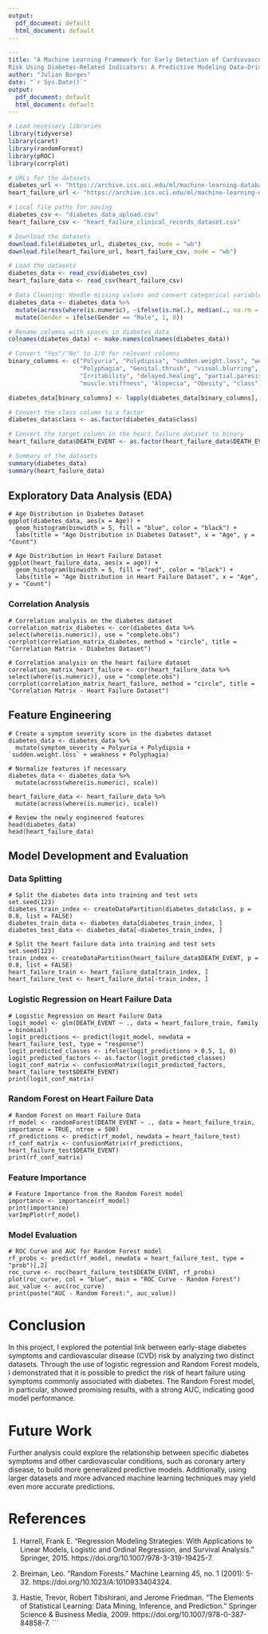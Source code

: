 ```yaml
---
output:
  pdf_document: default
  html_document: default
---
```


```yaml
---
title: "A Machine Learning Framework for Early Detection of Cardiovascular 
Risk Using Diabetes-Related Indicators: A Predictive Modeling Data-Driven Research"
author: "Julian Borges"
date: "`r Sys.Date()`"
output: 
  pdf_document: default
  html_document: default
---
```

```r
# Load necessary libraries
library(tidyverse)
library(caret)
library(randomForest)
library(pROC)
library(corrplot)

# URLs for the datasets
diabetes_url <- "https://archive.ics.uci.edu/ml/machine-learning-databases/00529/diabetes_data_upload.csv"
heart_failure_url <- "https://archive.ics.uci.edu/ml/machine-learning-databases/00519/heart_failure_clinical_records_dataset.csv"

# Local file paths for saving
diabetes_csv <- "diabetes_data_upload.csv"
heart_failure_csv <- "heart_failure_clinical_records_dataset.csv"

# Download the datasets
download.file(diabetes_url, diabetes_csv, mode = "wb")
download.file(heart_failure_url, heart_failure_csv, mode = "wb")

# Load the datasets
diabetes_data <- read_csv(diabetes_csv)
heart_failure_data <- read_csv(heart_failure_csv)

# Data Cleaning: Handle missing values and convert categorical variables
diabetes_data <- diabetes_data %>%
  mutate(across(where(is.numeric), ~ifelse(is.na(.), median(., na.rm = TRUE), .))) %>%
  mutate(Gender = ifelse(Gender == "Male", 1, 0))

# Rename columns with spaces in diabetes_data
colnames(diabetes_data) <- make.names(colnames(diabetes_data))

# Convert "Yes"/"No" to 1/0 for relevant columns
binary_columns <- c("Polyuria", "Polydipsia", "sudden.weight.loss", "weakness", 
                    "Polyphagia", "Genital.thrush", "visual.blurring", "Itching", 
                    "Irritability", "delayed.healing", "partial.paresis", 
                    "muscle.stiffness", "Alopecia", "Obesity", "class")

diabetes_data[binary_columns] <- lapply(diabetes_data[binary_columns], function(x) ifelse(x == "Yes", 1, 0))

# Convert the class column to a factor
diabetes_data$class <- as.factor(diabetes_data$class)

# Convert the target column in the heart failure dataset to binary
heart_failure_data$DEATH_EVENT <- as.factor(heart_failure_data$DEATH_EVENT)

# Summary of the datasets
summary(diabetes_data)
summary(heart_failure_data)
```

## Exploratory Data Analysis (EDA)

```
# Age Distribution in Diabetes Dataset
ggplot(diabetes_data, aes(x = Age)) +
  geom_histogram(binwidth = 5, fill = "blue", color = "black") +
  labs(title = "Age Distribution in Diabetes Dataset", x = "Age", y = "Count")

# Age Distribution in Heart Failure Dataset
ggplot(heart_failure_data, aes(x = age)) +
  geom_histogram(binwidth = 5, fill = "red", color = "black") +
  labs(title = "Age Distribution in Heart Failure Dataset", x = "Age", y = "Count")
```

### Correlation Analysis

```
# Correlation analysis on the diabetes dataset
correlation_matrix_diabetes <- cor(diabetes_data %>% select(where(is.numeric)), use = "complete.obs")
corrplot(correlation_matrix_diabetes, method = "circle", title = "Correlation Matrix - Diabetes Dataset")

# Correlation analysis on the heart failure dataset
correlation_matrix_heart_failure <- cor(heart_failure_data %>% select(where(is.numeric)), use = "complete.obs")
corrplot(correlation_matrix_heart_failure, method = "circle", title = "Correlation Matrix - Heart Failure Dataset")
```

## Feature Engineering

```
# Create a symptom severity score in the diabetes dataset
diabetes_data <- diabetes_data %>%
  mutate(symptom_severity = Polyuria + Polydipsia + `sudden.weight.loss` + weakness + Polyphagia)

# Normalize features if necessary
diabetes_data <- diabetes_data %>%
  mutate(across(where(is.numeric), scale))

heart_failure_data <- heart_failure_data %>%
  mutate(across(where(is.numeric), scale))

# Review the newly engineered features
head(diabetes_data)
head(heart_failure_data)
```

## Model Development and Evaluation

### Data Splitting

```
# Split the diabetes data into training and test sets
set.seed(123)
diabetes_train_index <- createDataPartition(diabetes_data$class, p = 0.8, list = FALSE)
diabetes_train_data <- diabetes_data[diabetes_train_index, ]
diabetes_test_data <- diabetes_data[-diabetes_train_index, ]

# Split the heart failure data into training and test sets
set.seed(123)
train_index <- createDataPartition(heart_failure_data$DEATH_EVENT, p = 0.8, list = FALSE)
heart_failure_train <- heart_failure_data[train_index, ]
heart_failure_test <- heart_failure_data[-train_index, ]
```

### Logistic Regression on Heart Failure Data

```
# Logistic Regression on Heart Failure Data
logit_model <- glm(DEATH_EVENT ~ ., data = heart_failure_train, family = binomial)
logit_predictions <- predict(logit_model, newdata = heart_failure_test, type = "response")
logit_predicted_classes <- ifelse(logit_predictions > 0.5, 1, 0)
logit_predicted_factors <- as.factor(logit_predicted_classes)
logit_conf_matrix <- confusionMatrix(logit_predicted_factors, heart_failure_test$DEATH_EVENT)
print(logit_conf_matrix)
```

### Random Forest on Heart Failure Data

```
# Random Forest on Heart Failure Data
rf_model <- randomForest(DEATH_EVENT ~ ., data = heart_failure_train, importance = TRUE, ntree = 500)
rf_predictions <- predict(rf_model, newdata = heart_failure_test)
rf_conf_matrix <- confusionMatrix(rf_predictions, heart_failure_test$DEATH_EVENT)
print(rf_conf_matrix)
```

### Feature Importance

```
# Feature Importance from the Random Forest model
importance <- importance(rf_model)
print(importance)
varImpPlot(rf_model)
```

### Model Evaluation

```
# ROC Curve and AUC for Random Forest model
rf_probs <- predict(rf_model, newdata = heart_failure_test, type = "prob")[,2]
roc_curve <- roc(heart_failure_test$DEATH_EVENT, rf_probs)
plot(roc_curve, col = "blue", main = "ROC Curve - Random Forest")
auc_value <- auc(roc_curve)
print(paste("AUC - Random Forest:", auc_value))
```

# Conclusion
In this project, I explored the potential link between early-stage diabetes symptoms and cardiovascular disease (CVD) risk by analyzing two distinct datasets. Through the use of logistic regression and Random Forest models, I demonstrated that it is possible to predict the risk of heart failure using symptoms commonly associated with diabetes. The Random Forest model, in particular, showed promising results, with a strong AUC, indicating good model performance.

# Future Work
Further analysis could explore the relationship between specific diabetes symptoms and other cardiovascular conditions, such as coronary artery disease, to build more generalized predictive models. Additionally, using larger datasets and more advanced machine learning techniques may yield even more accurate predictions.

# References
1. Harrell, Frank E. "Regression Modeling Strategies: With Applications to Linear Models, Logistic and Ordinal Regression, and Survival Analysis." Springer, 2015. https://doi.org/10.1007/978-3-319-19425-7.

2. Breiman, Leo. "Random Forests." Machine Learning 45, no. 1 (2001): 5-32. https://doi.org/10.1023/A:1010933404324.

3. Hastie, Trevor, Robert Tibshirani, and Jerome Friedman. "The Elements of Statistical Learning: Data Mining, Inference, and Prediction." Springer Science & Business Media, 2009. https://doi.org/10.1007/978-0-387-84858-7.
```
